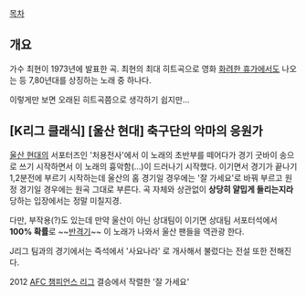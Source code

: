 [[목차]]

{{{#!html
<object width="420" height="315"><param name="movie" value="//www.youtube.com/v/DEarxS1b6Pw?hl=ko_KR&amp;version=3"></param><param name="allowFullScreen" value="true"></param><param name="allowscriptaccess" value="always"></param><embed src="//www.youtube.com/v/DEarxS1b6Pw?hl=ko_KR&amp;version=3" type="application/x-shockwave-flash" width="420" height="315" allowscriptaccess="always" allowfullscreen="true"></embed></object>}}}

== 개요 ==
가수 최현이 1973년에 발표한 곡. 최현의 최대 히트곡으로 영화 [[화려한 휴가]]에서도 나오는 등 7,80년대를 상징하는 노래 중 하나다.

이렇게만 보면 오래된 히트곡쯤으로 생각하기 쉽지만...

== [K리그 클래식] [울산 현대] 축구단의 악마의 응원가 ==
[[울산 현대]]의 서포터즈인 '처용전사'에서 이 노래의 초반부를 떼어다가 경기 굿바이 송으로 쓰기 시작하면서 이 노래의 흉악함(…)이 드러나기 시작했다. 이기면서 경기가 끝나기 1,2분전에 부르기 시작하는데 울산의 홈 경기일 경우에는 '잘 가세요'로 바꿔 부르고 원정 경기일 경우에는 원곡 그대로 부른다. 곡 자체와 상관없이 '''상당히 얄밉게 들리는지라''' 당하는 입장에서는 정말 미칠지경.

다만, 부작용(?)도 있는데 만약 울산이 아닌 상대팀이 이기면 상대팀 서포터석에서 '''100% 확률'''로 ~~[[반격기]]~~ 이 노래가 나와서 울산 팬들을 역관광 한다.

J리그 팀과의 경기에서는 즉석에서 '사요나라' 로 개사해서 불렀다는 전설 또한 전해진다.

{{{#!html
<object type='application/x-shockwave-flash' id='OSwdCJ8bnzI$'width='642px' height='510px' align='middle' classid='clsid:d27cdb6e-ae6d-11cf-96b8-444553540000' codebase='http://fpdownload.macromedia.com/pub/shockwave/cabs/flash/swflash.cab#version=9,0,0,0'><param name='movie' value='http://flvs.daum.net/flvPlayer.swf?vid=OSwdCJ8bnzI$' /><param name='allowScriptAccess' value='always' /><param name='allowFullScreen' value='true' /><param name='bgcolor' value='#000000' /><param name='wmode' value='opaque' /><embed src='http://flvs.daum.net/flvPlayer.swf?vid=OSwdCJ8bnzI$' width='642px' height='510px' allowScriptAccess='always' type='application/x-shockwave-flash' allowFullScreen='true' bgcolor='#000000' ></embed></object>}}}

{{{#!html
<object width="560" height="315"><param name="movie" value="//www.youtube.com/v/_zv_Gt5Epq0?version=3&amp;hl=ko_KR"></param><param name="allowFullScreen" value="true"></param><param name="allowscriptaccess" value="always"></param><embed src="//www.youtube.com/v/_zv_Gt5Epq0?version=3&amp;hl=ko_KR" type="application/x-shockwave-flash" width="560" height="315" allowscriptaccess="always" allowfullscreen="true"></embed></object>}}}
2012 [[AFC 챔피언스 리그]] 결승에서 작렬한 '잘 가세요'

